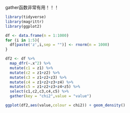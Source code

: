 

gather函数非常有用！！！
```r
library(tidyverse)
library(magrittr)
library(ggplot2)

df <- data.frame(n = 1:1000)
for (i in 1:5){
  df[paste('z',i,sep = "")] <- rnorm(n = 1000)
}

df2 <- df %>%
  map_dfr(~.x^2) %>%
  mutate(c1 = z1) %>%
  mutate(c2 = z1+z2) %>%
  mutate(c3 = z1+z2+z3) %>%
  mutate(c4 = z1+z2+z3+z4) %>%
  mutate(c5 = z1+z2+z3+z4+z5) %>%
  select(c1,c2,c3,c4,c5) %>%
  gather(key = "chi2",value = "value")

ggplot(df2,aes(value,colour = chi2)) + geom_density()

```



